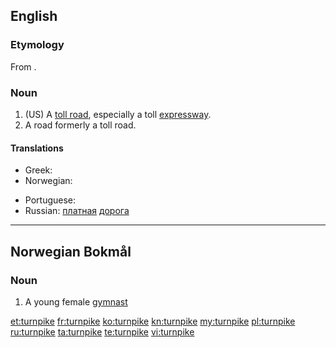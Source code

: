 ==English==

===Etymology===
From {{etyl|enm}} {{term|turnpyke||spiked barrier across a road|lang=enm}}.

===Noun===
{{en-noun}}

# (US) A [[toll road]], especially a toll [[expressway]].
# A road formerly a toll road.

====Translations====
{{trans-top|toll road, especially a toll expressway}}
* Greek: {{t+|el|διόδια|n|p|tr=diódia}}
* Norwegian: {{t|no|bomvei|m}}
{{trans-mid}}
* Portuguese: {{t+|pt|rodovia|f}}
* Russian: [[платный|платная]] [[дорога]] {{f}}
{{trans-bottom}}

----

==Norwegian Bokmål==

===Noun===
{{nb-noun-c|turnpik}}

# A young female [[gymnast]]

[[et:turnpike]]
[[fr:turnpike]]
[[ko:turnpike]]
[[kn:turnpike]]
[[my:turnpike]]
[[pl:turnpike]]
[[ru:turnpike]]
[[ta:turnpike]]
[[te:turnpike]]
[[vi:turnpike]]